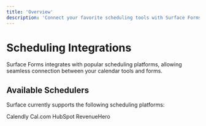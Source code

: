 ```yaml
---
title: 'Overview'
description: 'Connect your favorite scheduling tools with Surface Forms'
---
```


# Scheduling Integrations

Surface Forms integrates with popular scheduling platforms, allowing seamless connection between your calendar tools and forms.

## Available Schedulers

Surface currently supports the following scheduling platforms:

<CardGroup cols={4}>
  <Card icon="calendar" href="/integrations/schedulars/calendly">
    Calendly
  </Card>
  <Card icon="calendar" href="/integrations/schedulars/cal">
    Cal.com
  </Card>
  <Card icon="hubspot" href="/integrations/schedulars/hubspot">
    HubSpot
  </Card>
  <Card icon="calendar" href="/integrations/schedulars/revenue-hero">
    RevenueHero
  </Card>
</CardGroup>
